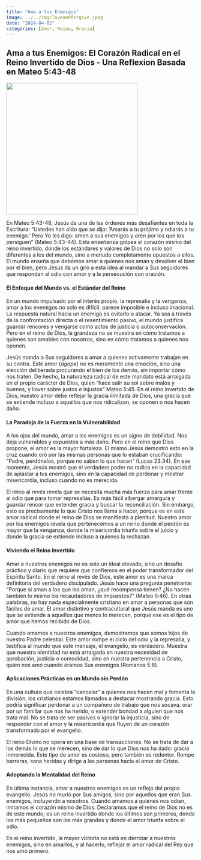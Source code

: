 ```yaml
---
title: "Ama a tus Enemigos"
image: ../../img/loveandforgive.jpeg
date: "2024-04-02"
categories: [Amor, Reino, Gracia]
---
```


## Ama a tus Enemigos: El Corazón Radical en el Reino Invertido de Dios - Una Reflexion Basada en Mateo 5:43-48

![](../../img/loveandforgive.jpeg){fig-align="center" width="350"}

En Mateo 5:43-48, Jesús da una de las órdenes más desafiantes en toda la Escritura: “Ustedes han oído que se dijo: ‘Amarás a tu prójimo y odiarás a tu enemigo.’ Pero Yo les digo: amen a sus enemigos y oren por los que los persiguen” (Mateo 5:43-44). Esta enseñanza golpea el corazón mismo del reino invertido, donde los estándares y valores de Dios no solo son diferentes a los del mundo, sino a menudo completamente opuestos a ellos. El mundo enseña que debemos amar a quienes nos aman y devolver el bien por el bien, pero Jesús da un giro a esta idea al mandar a Sus seguidores que respondan al odio con amor y a la persecución con oración.

#### **El Enfoque del Mundo vs. el Estándar del Reino**

En un mundo impulsado por el interés propio, la represalia y la venganza, amar a los enemigos no solo es difícil; parece imposible e incluso irracional. La respuesta natural hacia un enemigo es evitarlo o atacar. Ya sea a través de la confrontación directa o el resentimiento pasivo, el mundo justifica guardar rencores y vengarse como actos de justicia o autoconservación. Pero en el reino de Dios, la grandeza no se muestra en cómo tratamos a quienes son amables con nosotros, sino en cómo tratamos a quienes nos oponen.

Jesús manda a Sus seguidores a amar a quienes activamente trabajan en su contra. Este amor (*agape*) no es meramente una emoción, sino una elección deliberada procurando el bien de los demás, sin importar cómo nos traten. De hecho, la naturaleza radical de este mandato está arraigada en el propio carácter de Dios, quien “hace salir su sol sobre malos y buenos, y llover sobre justos e injustos” Mateo 5:45. En el reino invertido de Dios, nuestro amor debe reflejar la gracia ilimitada de Dios, una gracia que se extiende incluso a aquellos que nos ridiculizan, se oponen o nos hacen daño.

#### La Paradoja de la Fuerza en la Vulnerabilidad

A los ojos del mundo, amar a los enemigos es un signo de debilidad. Nos deja vulnerables y expuestos a más daño. Pero en el reino que Dios propone, el amor es la mayor fortaleza. El mismo Jesús demostró esto en la cruz cuando oró por las mismas personas que lo estaban crucificando: “Padre, perdónalos, porque no saben lo que hacen” (Lucas 23:34). En ese momento, Jesús mostró que el verdadero poder no radica en la capacidad de aplastar a tus enemigos, sino en la capacidad de perdonar y mostrar misericordia, incluso cuando no es merecida.

El reino al revés revela que se necesita mucha más fuerza para amar frente al odio que para tomar represalias. Es más fácil albergar amargura y guardar rencor que extender gracia y buscar la reconciliación. Sin embargo, esto es precisamente lo que Cristo nos llama a hacer, porque es en este amor radical donde el reino de Dios se manifiesta a plenitud. Nuestro amor por los enemigos revela que pertenecemos a un reino donde el perdón es mayor que la venganza, donde la misericordia triunfa sobre el juicio y donde la gracia se extiende incluso a quienes la rechazan.

#### Viviendo el Reino Invertido

Amar a nuestros enemigos no es solo un ideal elevado, sino un desafío práctico y diario que requiere que confiemos en el poder transformador del Espíritu Santo. En el reino al revés de Dios, este amor es una marca definitoria del verdadero discipulado. Jesús hace una pregunta penetrante: “Porque si aman a los que los aman, ¿qué recompensa tienen? ¿No hacen también lo mismo los recaudadores de impuestos?” (Mateo 5:46). En otras palabras, no hay nada especialmente cristiano en amar a personas que son fáciles de amar. El amor distintivo y contracultural que Jesús manda es uno que se extiende a aquellos que menos lo merecen, porque ese es el tipo de amor que hemos recibido de Dios.

Cuando amamos a nuestros enemigos, demostramos que somos hijos de nuestro Padre celestial. Este amor rompe el ciclo del odio y la represalia, y testifica al mundo que este mensaje, el evangelio, es verdadero. Muestra que nuestra identidad no está arraigada en nuestra necesidad de aprobación, justicia o comodidad, sino en nuestra pertenencia a Cristo, quien nos amó cuando éramos Sus enemigos (Romanos 5:8).

#### Aplicaciones Prácticas en un Mundo sin Perdón

En una cultura que celebra “cancelar” a quienes nos hacen mal y fomenta la división, los cristianos estamos llamados a destacar mostrando gracia. Esto podría significar perdonar a un compañero de trabajo que nos socava, orar por un familiar que nos ha herido, o extender bondad a alguien que nos trata mal. No se trata de ser pasivos o ignorar la injusticia, sino de responder con el amor y la misericordia que fluyen de un corazón transformado por el evangelio.

El reino Divino no opera en una base de transacciones. No se trata de dar a los demás lo que se merecen, sino de dar lo que Dios nos ha dado: gracia inmerecida. Este tipo de amor es costoso, pero también es redentor. Rompe barreras, sana heridas y dirige a las personas hacia el amor de Cristo.

#### Adoptando la Mentalidad del Reino

En última instancia, amar a nuestros enemigos es un reflejo del propio evangelio. Jesús no murió por Sus amigos, sino por aquellos que eran Sus enemigos, incluyendo a nosotros. Cuando amamos a quienes nos odian, imitamos el corazón mismo de Dios. Declaramos que el reino de Dios no es de este mundo; es un reino invertido donde los últimos son primeros, donde los más pequeños son los más grandes y donde el amor triunfa sobre el odio.

En el reino invertido, la mayor victoria no está en derrotar a nuestros enemigos, sino en amarlos, y al hacerlo, reflejar el amor radical del Rey que nos amó primero.
